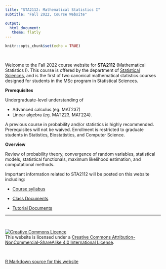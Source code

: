 ```yaml
---
title: "STA2112: Mathematical Statistics I"
subtitle: "Fall 2022, Course Website"

output: 
  html_document:
   theme: flatly
---
```


```r
knitr::opts_chunk$set(echo = TRUE)
```

<br>

Welcome to the Fall 2022 course website for __STA2112__ (Mathematical Statistics I). This course is offered by the department of [Statistical Sciences](http://utstat.toronto.edu), and is the first of two canonical mathematical statistics courses designed for students in the MSc program in Statistical Sciences.

__Prerequisites__

Undergraduate-level understanding of 

- Advanced calculus (eg. MAT237)
- Linear algebra (eg. MAT223, MAT224).

A previous course in probability and/or statistics is highly recommended.  Prerequisites will not be waived.  Enrollment is restricted to graduate students in Statistics, Biostatistics, and Computer Science.

__Overview__

Review of probability theory, convergence of random variables, statistical models, statistical functionals, maximum likelihood estimation, and computational methods.


Important information related to STA2112 will be posted on this website including:

 - [Course syllabus](syllabus.html)
 
 - [Class Documents](class_docs.html) 
 
 - [Tutorial Documents](tut_docs.html)
 
 ******
<br>

<a rel="license" href="http://creativecommons.org/licenses/by-nc-sa/4.0/"><img alt="Creative Commons Licence" style="border-width:0" src="https://i.creativecommons.org/l/by-nc-sa/4.0/88x31.png" /></a><br />This website is licensed under a <a rel="license" href="http://creativecommons.org/licenses/by-nc-sa/4.0/">Creative Commons Attribution-NonCommercial-ShareAlike 4.0 International License</a>.

<br>

<a href="https://github.com/jlgrons/STA2112-MathStat">R Markdown source for this website</a>


